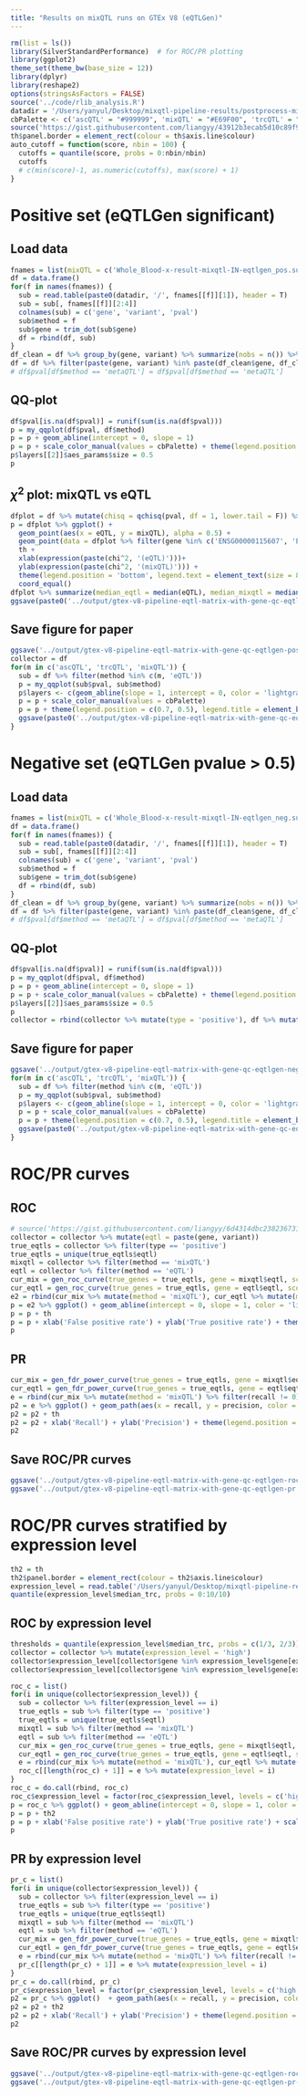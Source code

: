 ```yaml
---
title: "Results on mixQTL runs on GTEx V8 (eQTLGen)"
---
```


```r
rm(list = ls())
library(SilverStandardPerformance)  # for ROC/PR plotting
library(ggplot2)
theme_set(theme_bw(base_size = 12))
library(dplyr)
library(reshape2)
options(stringsAsFactors = FALSE)
source('../code/rlib_analysis.R')
datadir = '/Users/yanyul/Desktop/mixqtl-pipeline-results/postprocess-mixqtl'
cbPalette <- c('ascQTL' = "#999999", 'mixQTL' = "#E69F00", 'trcQTL' = "#56B4E9", 'eQTL' = "#009E73", "#F0E442", "#0072B2", "#D55E00", "#CC79A7")
source('https://gist.githubusercontent.com/liangyy/43912b3ecab5d10c89f9d4b2669871c9/raw/8151c6fe70e3d4ee43d9ce340ecc0eb65172e616/my_ggplot_theme.R')
th$panel.border = element_rect(colour = th$axis.line$colour)
auto_cutoff = function(score, nbin = 100) {
  cutoffs = quantile(score, probs = 0:nbin/nbin)
  cutoffs
  # c(min(score)-1, as.numeric(cutoffs), max(score) + 1)
}
```

# Positive set (eQTLGen significant)

## Load data

```r
fnames = list(mixQTL = c('Whole_Blood-x-result-mixqtl-IN-eqtlgen_pos.subsample100000-with-gene-qc.txt.gz', 'gene', 'variant_id', 'pval.meta'), trcQTL = c('Whole_Blood-x-result-mixqtl-IN-eqtlgen_pos.subsample100000-with-gene-qc.txt.gz', 'gene', 'variant_id', 'pval.trc'), ascQTL = c('Whole_Blood-x-result-mixqtl-IN-eqtlgen_pos.subsample100000-with-gene-qc.txt.gz', 'gene', 'variant_id', 'pval.asc'), eQTL = c('Whole_Blood.allpairs-IN-eqtlgen_pos.subsample100000-with-gene-qc.txt.gz', 'gene_id', 'variant_id', 'pval_nominal'))
df = data.frame()
for(f in names(fnames)) {
  sub = read.table(paste0(datadir, '/', fnames[[f]][1]), header = T)
  sub = sub[, fnames[[f]][2:4]]
  colnames(sub) = c('gene', 'variant', 'pval')
  sub$method = f
  sub$gene = trim_dot(sub$gene)
  df = rbind(df, sub)
}
df_clean = df %>% group_by(gene, variant) %>% summarize(nobs = n()) %>% filter(nobs == 4) %>% ungroup()
df = df %>% filter(paste(gene, variant) %in% paste(df_clean$gene, df_clean$variant))
# df$pval[df$method == 'metaQTL'] = df$pval[df$method == 'metaQTL']
```

## QQ-plot

```r
df$pval[is.na(df$pval)] = runif(sum(is.na(df$pval)))
p = my_qqplot(df$pval, df$method) 
p = p + geom_abline(intercept = 0, slope = 1)
p = p + scale_color_manual(values = cbPalette) + theme(legend.position = c(0.7, 0.5), legend.title = element_blank()) + th + theme(aspect.ratio = 1) + ylab(expression(-log[10](p[observed]))) + xlab(expression(-log[10](p[expected])))
p$layers[[2]]$aes_params$size = 0.5
p
```

## $\chi^2$ plot: mixQTL vs eQTL

```r
dfplot = df %>% mutate(chisq = qchisq(pval, df = 1, lower.tail = F)) %>% select(-pval) %>% filter(method %in% c('mixQTL', 'eQTL')) %>% dcast(gene + variant ~ method, value.var = 'chisq')
p = dfplot %>% ggplot() + 
  geom_point(aes(x = eQTL, y = mixQTL), alpha = 0.5) +
  geom_point(data = dfplot %>% filter(gene %in% c('ENSG00000115607', 'ENSG00000145730')), aes(x = eQTL, y = mixQTL, color = gene)) + 
  th +
  xlab(expression(paste(chi^2, '(eQTL)')))+
  ylab(expression(paste(chi^2, '(mixQTL)'))) +
  theme(legend.position = 'bottom', legend.text = element_text(size = 8)) + 
  coord_equal()
dfplot %>% summarize(median_eqtl = median(eQTL), median_mixqtl = median(mixQTL)) %>% mutate(ratio = median_mixqtl / median_eqtl)
ggsave(paste0('../output/gtex-v8-pipeline-eqtl-matrix-with-gene-qc-eqtlgen-positive-chisq.png'), p, height = 4, width = 4)
```

## Save figure for paper

```r
ggsave('../output/gtex-v8-pipeline-eqtl-matrix-with-gene-qc-eqtlgen-positive.png', p, height = 4, width = 4)
collector = df
for(m in c('ascQTL', 'trcQTL', 'mixQTL')) {
  sub = df %>% filter(method %in% c(m, 'eQTL'))
  p = my_qqplot(sub$pval, sub$method) 
  p$layers <- c(geom_abline(slope = 1, intercept = 0, color = 'lightgray'), p$layers)
  p = p + scale_color_manual(values = cbPalette)
  p = p + theme(legend.position = c(0.7, 0.5), legend.title = element_blank()) + th + theme(aspect.ratio = 1) + ylab(expression(-log[10](p[observed]))) + xlab(expression(-log[10](p[expected])))
  ggsave(paste0('../output/gtex-v8-pipeline-eqtl-matrix-with-gene-qc-eqtlgen-positive-', m, '.png'), p, height = 4, width = 4)
}
```

# Negative set (eQTLGen pvalue > 0.5)

## Load data

```r
fnames = list(mixQTL = c('Whole_Blood-x-result-mixqtl-IN-eqtlgen_neg.subsample100000-with-gene-qc.txt.gz', 'gene', 'variant_id', 'pval.meta'), trcQTL = c('Whole_Blood-x-result-mixqtl-IN-eqtlgen_neg.subsample100000-with-gene-qc.txt.gz', 'gene', 'variant_id', 'pval.trc'), ascQTL = c('Whole_Blood-x-result-mixqtl-IN-eqtlgen_neg.subsample100000-with-gene-qc.txt.gz', 'gene', 'variant_id', 'pval.asc'), eQTL = c('Whole_Blood.allpairs-IN-eqtlgen_neg.subsample100000-with-gene-qc.txt.gz', 'gene_id', 'variant_id', 'pval_nominal'))
df = data.frame()
for(f in names(fnames)) {
  sub = read.table(paste0(datadir, '/', fnames[[f]][1]), header = T)
  sub = sub[, fnames[[f]][2:4]]
  colnames(sub) = c('gene', 'variant', 'pval')
  sub$method = f
  sub$gene = trim_dot(sub$gene)
  df = rbind(df, sub)
}
df_clean = df %>% group_by(gene, variant) %>% summarize(nobs = n()) %>% filter(nobs == 4) %>% ungroup()
df = df %>% filter(paste(gene, variant) %in% paste(df_clean$gene, df_clean$variant))
# df$pval[df$method == 'metaQTL'] = df$pval[df$method == 'metaQTL']
```

## QQ-plot

```r
df$pval[is.na(df$pval)] = runif(sum(is.na(df$pval)))
p = my_qqplot(df$pval, df$method) 
p = p + geom_abline(intercept = 0, slope = 1)
p = p + scale_color_manual(values = cbPalette) + theme(legend.position = c(0.7, 0.5), legend.title = element_blank()) + th + theme(aspect.ratio = 1) + ylab(expression(-log[10](p[observed]))) + xlab(expression(-log[10](p[expected])))
p$layers[[2]]$aes_params$size = 0.5
p
collector = rbind(collector %>% mutate(type = 'positive'), df %>% mutate(type = 'negative'))
```

## Save figure for paper

```r
ggsave('../output/gtex-v8-pipeline-eqtl-matrix-with-gene-qc-eqtlgen-negative.png', p, height = 4, width = 4)
for(m in c('ascQTL', 'trcQTL', 'mixQTL')) {
  sub = df %>% filter(method %in% c(m, 'eQTL'))
  p = my_qqplot(sub$pval, sub$method) 
  p$layers <- c(geom_abline(slope = 1, intercept = 0, color = 'lightgray'), p$layers)
  p = p + scale_color_manual(values = cbPalette)
  p = p + theme(legend.position = c(0.7, 0.5), legend.title = element_blank()) + th + theme(aspect.ratio = 1) + ylab(expression(-log[10](p[observed]))) + xlab(expression(-log[10](p[expected])))
  ggsave(paste0('../output/gtex-v8-pipeline-eqtl-matrix-with-gene-qc-eqtlgen-negative-', m, '.png'), p, height = 4, width = 4)
}
```

# ROC/PR curves

## ROC

```r
# source('https://gist.githubusercontent.com/liangyy/6d4314dbc238236731e134abef2484f4/raw/f6b23f7f06ec97c27dff574ec1712c9d1f0552df/rlib_roc_pr.R')
collector = collector %>% mutate(eqtl = paste(gene, variant))
true_eqtls = collector %>% filter(type == 'positive')
true_eqtls = unique(true_eqtls$eqtl)
mixqtl = collector %>% filter(method == 'mixQTL')
eqtl = collector %>% filter(method == 'eQTL')
cur_mix = gen_roc_curve(true_genes = true_eqtls, gene = mixqtl$eqtl, score = -log(mixqtl$pval), method = 'gt', cutoff = c(0, 1:20/10, 10:15/5, 4:50, Inf))
cur_eqtl = gen_roc_curve(true_genes = true_eqtls, gene = eqtl$eqtl, score = -log(eqtl$pval), method = 'gt', cutoff = c(0, 1:20/10, 10:15/5, 4:50, Inf))
e2 = rbind(cur_mix %>% mutate(method = 'mixQTL'), cur_eqtl %>% mutate(method = 'eQTL'))
p = e2 %>% ggplot() + geom_abline(intercept = 0, slope = 1, color = 'lightgray') + geom_path(aes(x = fpr, y = tpr, color = method), size = 2, alpha = .8) + coord_equal()
p = p + th 
p = p + xlab('False positive rate') + ylab('True positive rate') + theme(legend.position = c(0.8, 0.2), legend.title = element_blank()) + scale_color_manual(values = cbPalette) 
p
```

## PR

```r
cur_mix = gen_fdr_power_curve(true_genes = true_eqtls, gene = mixqtl$eqtl, score = -log(mixqtl$pval), method = 'gt', cutoff = c(0, 1:20/10, 10:15/5, 4:50, Inf))
cur_eqtl = gen_fdr_power_curve(true_genes = true_eqtls, gene = eqtl$eqtl, score = -log(eqtl$pval), method = 'gt', cutoff = c(0, 1:20/10, 10:15/5, 4:50, Inf))
e = rbind(cur_mix %>% mutate(method = 'mixQTL') %>% filter(recall != 0) , cur_eqtl %>% mutate(method = 'eQTL') %>% filter(recall != 0))
p2 = e %>% ggplot() + geom_path(aes(x = recall, y = precision, color = method), size = 2, alpha = .8) + theme(aspect.ratio = 1)
p2 = p2 + th 
p2 = p2 + xlab('Recall') + ylab('Precision') + theme(legend.position = c(0.2, 0.2), legend.title = element_blank()) + scale_color_manual(values = cbPalette) 
p2
```

## Save ROC/PR curves

```r
ggsave('../output/gtex-v8-pipeline-eqtl-matrix-with-gene-qc-eqtlgen-roc.png', p, width = 4, height = 4)
ggsave('../output/gtex-v8-pipeline-eqtl-matrix-with-gene-qc-eqtlgen-pr.png', p2, width = 4, height = 4)
```

# ROC/PR curves stratified by expression level

```r
th2 = th
th2$panel.border = element_rect(colour = th2$axis.line$colour)
expression_level = read.table('/Users/yanyul/Desktop/mixqtl-pipeline-results/misc_data/gtex-v8-genes-passed-qc-with-median-trc.txt', header = T)
quantile(expression_level$median_trc, probs = 0:10/10)
```

## ROC by expression level

```r
thresholds = quantile(expression_level$median_trc, probs = c(1/3, 2/3))
collector = collector %>% mutate(expression_level = 'high')
collector$expression_level[collector$gene %in% expression_level$gene[expression_level$median_trc < thresholds[1]]] = 'low'
collector$expression_level[collector$gene %in% expression_level$gene[expression_level$median_trc < thresholds[2] & expression_level$median_trc >= thresholds[1]]] = 'middle'

roc_c = list()
for(i in unique(collector$expression_level)) {
  sub = collector %>% filter(expression_level == i)
  true_eqtls = sub %>% filter(type == 'positive')
  true_eqtls = unique(true_eqtls$eqtl)
  mixqtl = sub %>% filter(method == 'mixQTL')
  eqtl = sub %>% filter(method == 'eQTL')
  cur_mix = gen_roc_curve(true_genes = true_eqtls, gene = mixqtl$eqtl, score = -log(mixqtl$pval), method = 'gt', cutoff = c(0, 1:20/10, 10:15/5, 4:50, Inf))
  cur_eqtl = gen_roc_curve(true_genes = true_eqtls, gene = eqtl$eqtl, score = -log(eqtl$pval), method = 'gt', cutoff = c(0, 1:20/10, 10:15/5, 4:50, Inf))
  e = rbind(cur_mix %>% mutate(method = 'mixQTL'), cur_eqtl %>% mutate(method = 'eQTL'))
  roc_c[[length(roc_c) + 1]] = e %>% mutate(expression_level = i)
}
roc_c = do.call(rbind, roc_c)
roc_c$expression_level = factor(roc_c$expression_level, levels = c('high', 'middle', 'low'))
p = roc_c %>% ggplot() + geom_abline(intercept = 0, slope = 1, color = 'lightgray') + geom_path(aes(x = fpr, y = tpr, color = method), size = 2, alpha = .8) + facet_wrap(~expression_level) + coord_equal() # + geom_point(aes(x = fpr, y = tpr))
p = p + th2 
p = p + xlab('False positive rate') + ylab('True positive rate') + scale_color_manual(values = cbPalette) + theme(legend.position = 'bottom', legend.title = element_blank())
p
```

## PR by expression level

```r
pr_c = list()
for(i in unique(collector$expression_level)) {
  sub = collector %>% filter(expression_level == i)
  true_eqtls = sub %>% filter(type == 'positive')
  true_eqtls = unique(true_eqtls$eqtl)
  mixqtl = sub %>% filter(method == 'mixQTL')
  eqtl = sub %>% filter(method == 'eQTL')
  cur_mix = gen_fdr_power_curve(true_genes = true_eqtls, gene = mixqtl$eqtl, score = -log(mixqtl$pval), method = 'gt', cutoff = c(0, 1:20/10, 10:15/5, 4:50, Inf))
  cur_eqtl = gen_fdr_power_curve(true_genes = true_eqtls, gene = eqtl$eqtl, score = -log(eqtl$pval), method = 'gt', cutoff = c(0, 1:20/10, 10:15/5, 4:50, Inf))
  e = rbind(cur_mix %>% mutate(method = 'mixQTL') %>% filter(recall != 0) , cur_eqtl %>% mutate(method = 'eQTL') %>% filter(recall != 0))
  pr_c[[length(pr_c) + 1]] = e %>% mutate(expression_level = i)
}
pr_c = do.call(rbind, pr_c)
pr_c$expression_level = factor(pr_c$expression_level, levels = c('high', 'middle', 'low'))
p2 = pr_c %>% ggplot()  + geom_path(aes(x = recall, y = precision, color = method), size = 2, alpha = .8) + theme(aspect.ratio = 1) + facet_wrap(~expression_level)
p2 = p2 + th2 
p2 = p2 + xlab('Recall') + ylab('Precision') + theme(legend.position = 'bottom', legend.title = element_blank()) + scale_color_manual(values = cbPalette) 
p2
```

## Save ROC/PR curves by expression level

```r
ggsave('../output/gtex-v8-pipeline-eqtl-matrix-with-gene-qc-eqtlgen-roc-stratified.png', p, width = 10, height = 5)
ggsave('../output/gtex-v8-pipeline-eqtl-matrix-with-gene-qc-eqtlgen-pr-stratified.png', p2, width = 10, height = 5)
```